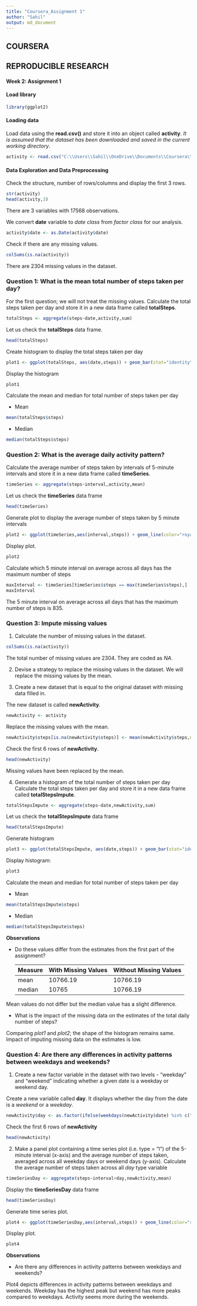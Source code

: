 ---
title: "Coursera_Assignment 1"
author: "Sahil"
output: md_document
---

## COURSERA
## REPRODUCIBLE RESEARCH
#### Week 2: Assignment 1

#### Load library
```{r}
library(ggplot2)
```

#### Loading data
Load data using the **read.csv()** and store it into an object called **activity**. *It is assumed that the dataset has been downloaded and saved in the current working directory*. 
```{r}
activity <- read.csv("C:\\Users\\Sahil\\OneDrive\\Documents\\Coursera\\Data Science Specialization_John Hopkins\\05_Reproducible Research\\Week 2\\activity.csv")
```

#### Data Exploration and Data Preprocessing
Check the structure, number of rows/columns and display the first 3 rows.
```{r}
str(activity)
head(activity,3)
```
There are 3 variables with 17568 observations. 


We convert **date** variable to *date class* from *factor class* for our analysis. 
```{r}
activity$date <- as.Date(activity$date)
```

Check if there are any missing values. 
```{r}
colSums(is.na(activity))
```
There are 2304 missing values in the dataset. 


### Question 1: What is the mean total number of steps taken per day?
For the first question; we will not treat the missing values.
Calculate the total steps taken per day and store it in a new data frame called **totalSteps**. 
```{r}
totalSteps <- aggregate(steps~date,activity,sum)
```
Let us check the **totalSteps** data frame. 
```{r}
head(totalSteps)
```
Create histogram to display the total steps taken per day
```{r}
plot1 <- ggplot(totalSteps, aes(date,steps)) + geom_bar(stat="identity",fill="royal blue") + xlab("Date") + ylab("Total Steps") + ggtitle("Total Number of Steps Taken Per Day") + theme(plot.title=element_text(size=14, face="bold"),axis.text=element_text(size=14), axis.title=element_text(size=14,face="bold")) + theme_light()
```
Display the histogram
```{r}
plot1
```

Calculate the mean and median for total number of steps taken per day

* Mean
```{r}
mean(totalSteps$steps)
```

* Median
```{r}
median(totalSteps$steps)
```


### Question 2: What is the average daily activity pattern?
Calculate the average number of steps taken by intervals of 5-minute intervals and store it in a new data frame called **timeSeries**.
```{r}
timeSeries <- aggregate(steps~interval,activity,mean)
```
Let us check the **timeSeries** data frame
```{r}
head(timeSeries)
```
Generate plot to display the average number of steps taken by 5 minute intervals
```{r}
plot2 <- ggplot(timeSeries,aes(interval,steps)) + geom_line(color="royal blue",size=1) + xlab("5 Minute Interval") + ylab("Steps") + ggtitle("Time Series Plot of 5 Minute Interval") + theme(plot.title=element_text(size=14, face="bold"),axis.text=element_text(size=14), axis.title=element_text(size=14,face="bold")) + theme_light()
```
Display plot.
```{r}
plot2
```

Calculate which 5 minute interval on average across all days has the maximum number of steps
```{r}
maxInterval <- timeSeries[timeSeries$steps == max(timeSeries$steps),]
maxInterval
```
The 5 minute interval on average across all days that has the maximum number of steps is 835. 

### Question 3: Impute missing values
1. Calculate the number of missing values in the dataset.
```{r}
colSums(is.na(activity))
```
The total number of missing values are 2304. They are coded as *NA*. 

2. Devise a strategy to replace the missing values in the dataset. 
We will replace the missing values by the mean. 

3. Create a new dataset that is equal to the original dataset with missing data filled in. 

The new dataset is called **newActivity**.
```{r}
newActivity <- activity
```
Replace the missing values with the mean. 
```{r}
newActivity$steps[is.na(newActivity$steps)] <- mean(newActivity$steps,na.rm=TRUE)
```
Check the first 6 rows of **newActivity**.
```{r}
head(newActivity)
```
Missing values have been replaced by the mean. 

4. Generate a histogram of the total number of steps taken per day
Calculate the total steps taken per day and store it in a new data frame called **totalStepsImpute**. 
```{r}
totalStepsImpute <- aggregate(steps~date,newActivity,sum)
```
Let us check the **totalStepsImpute** data frame
```{r}
head(totalStepsImpute)
```
Generate histogram
```{r}
plot3 <- ggplot(totalStepsImpute, aes(date,steps)) + geom_bar(stat="identity",fill="royal blue") + xlab("Date") + ylab("Total Steps") + ggtitle("Total Number of Steps Taken Per Day") + theme(plot.title=element_text(size=14, face="bold"),axis.text=element_text(size=14), axis.title=element_text(size=14,face="bold")) + theme_light()
```
Display histogram:
```{r}
plot3
```

Calculate the mean and median for total number of steps taken per day

* Mean
```{r}
mean(totalStepsImpute$steps)
```

* Median
```{r}
median(totalStepsImpute$steps)
```
**Observations**

* Do these values differ from the estimates from the first part of the assignment?

  Measure | With Missing Values | Without Missing Values
  --------|---------------------|-----------------------
  mean    | 10766.19            | 10766.19
  median  | 10765               | 10766.19

Mean values do not differ but the median value has a slight difference.

* What is the impact of the missing data on the estimates of the total daily number of steps?

Comparing *plot1* and *plot2*; the shape of the histogram remains same. Impact of imputing missing data on the estimates is low. 

### Question 4: Are there any differences in activity patterns between weekdays and weekends?
1. Create a new factor variable in the dataset with two levels - "weekday" and "weekend" indicating whether a given date is a weekday or weekend day.

Create a new variable called **day**. It displays whether the day from the date is a *weekend* or a *weekday*. 
```{r}
newActivity$day <- as.factor(ifelse(weekdays(newActivity$date) %in% c("Saturday","Sunday"),"Weekend","Weekday"))
```
Check the first 6 rows of **newActivity**
```{r}
head(newActivity)
```

2. Make a panel plot containing a time series plot (i.e. type = "l") of the 5-minute interval (x-axis) and the average number of steps taken, averaged across all weekday days or weekend days (y-axis).
Calculate the average number of steps taken across all *day* type variable
```{r}
timeSeriesDay <- aggregate(steps~interval+day,newActivity,mean)
```
Display the **timeSeriesDay** data frame
```{r}
head(timeSeriesDay)
```
Generate time series plot. 
```{r}
plot4 <- ggplot(timeSeriesDay,aes(interval,steps)) + geom_line(color="royal blue",size=1) + facet_grid(day~.) + xlab("5 Minute Interval") + ylab("Average Number of Steps Taken") + ggtitle("Average Number of Steps Taken Across Weekday/Weekend") + theme(plot.title=element_text(size=14, face="bold"),axis.text=element_text(size=14), axis.title=element_text(size=14,face="bold")) + theme_light()
```
Display plot. 
```{r}
plot4
```

**Observations** 

* Are there any differences in activity patterns between weekdays and weekends?

Plot4 depicts differences in activity patterns between weekdays and weekends. Weekday has the highest peak but weekend has more peaks compared to weekdays. Activity seems more during the weekends. 
